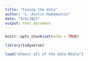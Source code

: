 ```yaml
---
title: "Fixing the data"
author: "L. Austin Hadamuscin"
date: "4/6/2022"
output: html_document
---
```


```r
knitr::opts_chunk$set(echo = TRUE)
```

```r
library(tidyverse)
```

```r
load("Almost all of the data.RData")
```



















